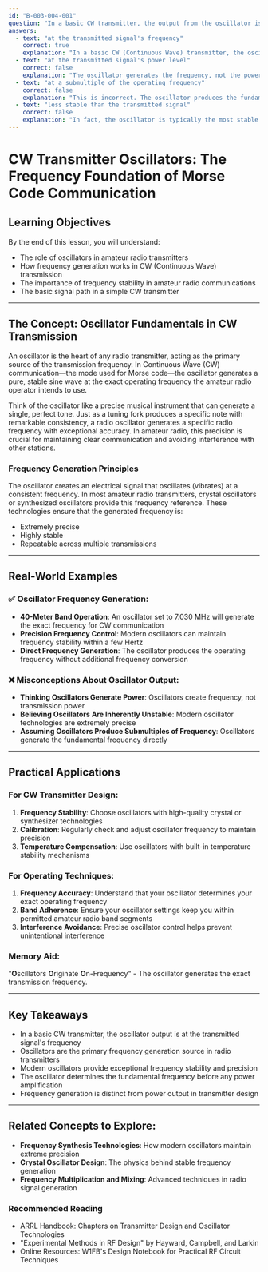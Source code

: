 ```yaml
---
id: "B-003-004-001"
question: "In a basic CW transmitter, the output from the oscillator is:"
answers:
  - text: "at the transmitted signal's frequency"
    correct: true
    explanation: "In a basic CW (Continuous Wave) transmitter, the oscillator generates the fundamental frequency that will be transmitted. This oscillator serves as the primary frequency source, producing a stable, precise signal at the exact operating frequency before any subsequent amplification or processing stages. The oscillator's output determines the base frequency of the transmitted signal."
  - text: "at the transmitted signal's power level"
    correct: false
    explanation: "The oscillator generates the frequency, not the power level. Power amplification occurs in later stages of the transmitter, where the initial oscillator signal is boosted to the desired transmission power. The oscillator's primary function is frequency generation, with subsequent stages handling power output."
  - text: "at a submultiple of the operating frequency"
    correct: false
    explanation: "This is incorrect. The oscillator produces the fundamental frequency directly, not a fraction of the operating frequency. While some transmitter designs might use frequency multiplication techniques in later stages, the initial oscillator output is at the full operating frequency."
  - text: "less stable than the transmitted signal"
    correct: false
    explanation: "In fact, the oscillator is typically the most stable part of the transmitter, providing a precise and consistent frequency reference. Modern oscillators use crystal or synthesizer technologies that ensure exceptional frequency stability throughout the transmission."
---
```


# CW Transmitter Oscillators: The Frequency Foundation of Morse Code Communication

## Learning Objectives
By the end of this lesson, you will understand:
- The role of oscillators in amateur radio transmitters
- How frequency generation works in CW (Continuous Wave) transmission
- The importance of frequency stability in amateur radio communications
- The basic signal path in a simple CW transmitter

---

## The Concept: Oscillator Fundamentals in CW Transmission

An oscillator is the heart of any radio transmitter, acting as the primary source of the transmission frequency. In Continuous Wave (CW) communication—the mode used for Morse code—the oscillator generates a pure, stable sine wave at the exact operating frequency the amateur radio operator intends to use.

Think of the oscillator like a precise musical instrument that can generate a single, perfect tone. Just as a tuning fork produces a specific note with remarkable consistency, a radio oscillator generates a specific radio frequency with exceptional accuracy. In amateur radio, this precision is crucial for maintaining clear communication and avoiding interference with other stations.

### Frequency Generation Principles

The oscillator creates an electrical signal that oscillates (vibrates) at a consistent frequency. In most amateur radio transmitters, crystal oscillators or synthesized oscillators provide this frequency reference. These technologies ensure that the generated frequency is:
- Extremely precise
- Highly stable
- Repeatable across multiple transmissions

---

## Real-World Examples

### ✅ Oscillator Frequency Generation:
- **40-Meter Band Operation**: An oscillator set to 7.030 MHz will generate the exact frequency for CW communication
- **Precision Frequency Control**: Modern oscillators can maintain frequency stability within a few Hertz
- **Direct Frequency Generation**: The oscillator produces the operating frequency without additional frequency conversion

### ❌ Misconceptions About Oscillator Output:
- **Thinking Oscillators Generate Power**: Oscillators create frequency, not transmission power
- **Believing Oscillators Are Inherently Unstable**: Modern oscillator technologies are extremely precise
- **Assuming Oscillators Produce Submultiples of Frequency**: Oscillators generate the fundamental frequency directly

---

## Practical Applications

### For CW Transmitter Design:
1. **Frequency Stability**: Choose oscillators with high-quality crystal or synthesizer technologies
2. **Calibration**: Regularly check and adjust oscillator frequency to maintain precision
3. **Temperature Compensation**: Use oscillators with built-in temperature stability mechanisms

### For Operating Techniques:
1. **Frequency Accuracy**: Understand that your oscillator determines your exact operating frequency
2. **Band Adherence**: Ensure your oscillator settings keep you within permitted amateur radio band segments
3. **Interference Avoidance**: Precise oscillator control helps prevent unintentional interference

### Memory Aid:
"**O**scillators **O**riginate **O**n-Frequency" - The oscillator generates the exact transmission frequency.

---

## Key Takeaways

- In a basic CW transmitter, the oscillator output is at the transmitted signal's frequency
- Oscillators are the primary frequency generation source in radio transmitters
- Modern oscillators provide exceptional frequency stability and precision
- The oscillator determines the fundamental frequency before any power amplification
- Frequency generation is distinct from power output in transmitter design

---

## Related Concepts to Explore:
- **Frequency Synthesis Technologies**: How modern oscillators maintain extreme precision
- **Crystal Oscillator Design**: The physics behind stable frequency generation
- **Frequency Multiplication and Mixing**: Advanced techniques in radio signal generation

### Recommended Reading
- ARRL Handbook: Chapters on Transmitter Design and Oscillator Technologies
- "Experimental Methods in RF Design" by Hayward, Campbell, and Larkin
- Online Resources: W1FB's Design Notebook for Practical RF Circuit Techniques